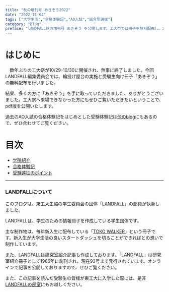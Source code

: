 ```yaml
---
title: "秋の増刊号 あきぞう2022"
date: "2022-11-04"
tags: ["大学生活","合格体験記","AO入試","総合型選抜"]
category: "Blog"
preface: "lANDFALL秋の増刊号 あきぞう を公開します。工大祭では冊子を無料配布し、大好評でした! ぜひお気軽にご覧下さい。"
---
```


# はじめに
　数年ぶりの工大祭が10/29-10/30に開催され、無事に終了しました。今回LANDFALL編集委員会では、輪投げ屋台の実施と受験生向け冊子「あきぞう」の無料配布を行いました。

結果、多くの方に「あきぞう」を手に取っていただきました、ありがとうございました。工大祭へ来場できなかった方にもぜひご覧いただきたいということで、pdf版を公開いたします。

過去のAO入試の合格体験記をはじめとした受験体験記は[他のblog](https://landfaller.com/tags/%E5%90%88%E6%A0%BC%E4%BD%93%E9%A8%93%E8%A8%98/)にもあるので、ぜひ合わせてご覧ください。

# 目次
- [学院紹介](./pdf/real2022akizou-1-9.pdf)
- [合格体験記](./pdf/real2022akizou-10-24.pdf)
- [受験遠征のポイント](./pdf/real2022akizou-25-28.pdf)

---
### LANDFALLについて


このブログは、東工大生協の学生委員会の団体「[LANDFALL](https://landfaller.com)」の部員が執筆しました。

LANDFALLは、学生のための情報冊子を作成している学生団体です。

主な制作物は、毎年新入生に配布している「[TOKO WALKER](https://landfaller.com/7a895fee2b767b2554cee0ff6a428902/TOKOWALKER2021.pdf)」という冊子です。新入生が大学生活の良いスタートダッシュを切ることができればとの想いで制作しています。

また、LANDFALLは[研究室紹介記事](https://landfaller.com/magazines)も作成しております。「LANDFALL」は研究室紹介冊子として1986年に創刊され、現在93号まで発行されています。オンラインで記事を公開しておりますので、ぜひご覧ください。

また、この記事を読んだ受験生の皆様が東工大に入学した際には、是非[LANDFALLの部室](https://landfaller.com/blogs/clubroom/)にもお越しください。